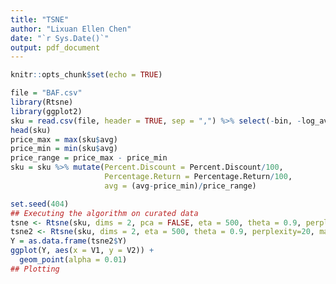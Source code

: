 ```yaml
---
title: "TSNE"
author: "Lixuan Ellen Chen"
date: "`r Sys.Date()`"
output: pdf_document
---
```


```r
knitr::opts_chunk$set(echo = TRUE)
```

```r
file = "BAF.csv"
library(Rtsne)
library(ggplot2)
sku = read.csv(file, header = TRUE, sep = ",") %>% select(-bin, -log_avg)
head(sku)
price_max = max(sku$avg)
price_min = min(sku$avg)
price_range = price_max - price_min
sku = sku %>% mutate(Percent.Discount = Percent.Discount/100,
                     Percentage.Return = Percentage.Return/100,
                     avg = (avg-price_min)/price_range)

set.seed(404)
## Executing the algorithm on curated data
tsne <- Rtsne(sku, dims = 2, pca = FALSE, eta = 500, theta = 0.9, perplexity=10, max_iter = 500)
tsne2 <- Rtsne(sku, dims = 2, eta = 500, theta = 0.9, perplexity=20, max_iter = 500)
Y = as.data.frame(tsne2$Y)
ggplot(Y, aes(x = V1, y = V2)) +
  geom_point(alpha = 0.01)
## Plotting
```